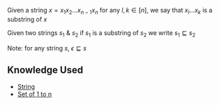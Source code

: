 Given a string <math>x = x_1x_2\ldots x_{n-1}x_{n}</math> for any <math>l,k \in \left[ n \right]</math>, we say that <math>x_{l}\ldots x_{k}</math> is a substring of <math>x</math>

Given two strings <math>s_1</math> & <math>s_2</math> if <math>s_1</math> is a substring of <math>s_2</math> we write <math>s_1 \sqsubseteq s_2</math>

Note: for any string <math>s</math>, <math>\epsilon \sqsubseteq s</math>

== Knowledge Used ==
* [[String]]
* [[Set of 1 to n]]

{{Knowledge Metadata|Computer Science|Definition}}